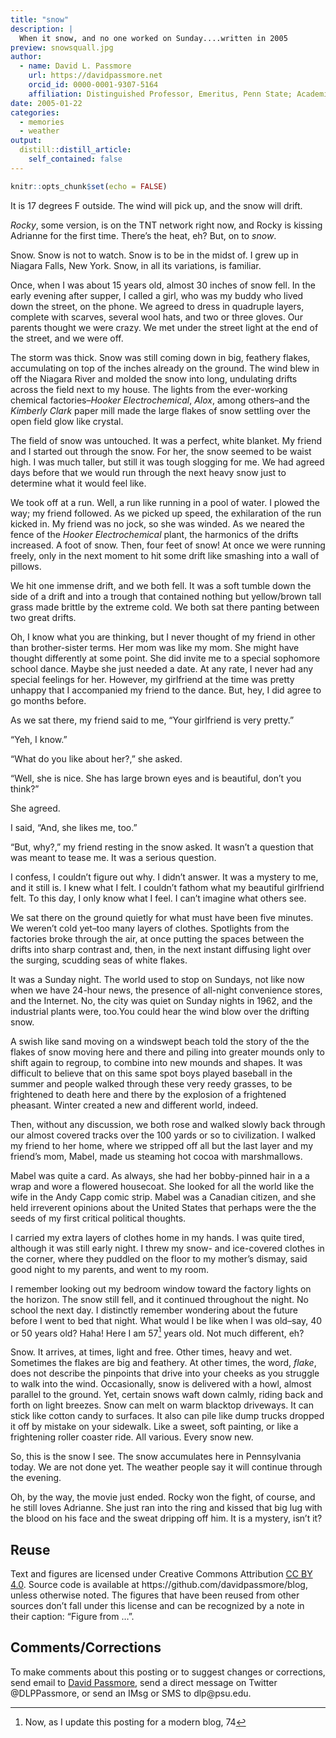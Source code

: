```yaml
---
title: "snow"
description: |
  When it snow, and no one worked on Sunday....written in 2005
preview: snowsquall.jpg
author:
  - name: David L. Passmore
    url: https://davidpassmore.net
    orcid_id: 0000-0001-9307-5164
    affiliation: Distinguished Professor, Emeritus, Penn State; Academic Visitor, University of Pittsburgh
date: 2005-01-22
categories:
  - memories
  - weather
output:
  distill::distill_article:
    self_contained: false
---
```



```r
knitr::opts_chunk$set(echo = FALSE)
```

It is 17 degrees F outside. The wind will pick up, and the snow will drift. 

*Rocky*, some version, is on the TNT network right now, and Rocky is kissing Adrianne for the first time. There's the heat, eh? But, on to *snow*.

Snow. Snow is not to watch. Snow is to be in the midst of. I grew up in Niagara Falls, New York. Snow, in all its variations, is familiar.

Once, when I was about 15 years old, almost 30 inches of snow fell. In the early evening after supper, I called a girl, who was my buddy who lived down the street, on the phone. We agreed to dress in quadruple layers, complete with scarves, several wool hats, and two or three gloves. Our parents thought we were crazy. We met under the street light at the end of the street, and we were off.

The storm was thick. Snow was still coming down in big, feathery flakes, accumulating on top of the inches already on the ground. The wind blew in off the Niagara River and molded the snow into long, undulating drifts across the field next to my house. The lights from the ever-working chemical factories--*Hooker Electrochemical*, *Alox*, among others--and the *Kimberly Clark* paper mill made the large flakes of snow settling over the open field glow like crystal.

The field of snow was untouched. It was a perfect, white blanket. My friend and I started out through the snow. For her, the snow seemed to be waist high. I was much taller, but still it was tough slogging for me. We had agreed days before that we would run through the next heavy snow just to determine what it would feel like.

We took off at a run. Well, a run like running in a pool of water. I plowed the way; my friend followed. As we picked up speed, the exhilaration of the run kicked in. My friend was no jock, so she was winded. As we neared the fence of the *Hooker Electrochemical* plant, the harmonics of the drifts increased. A foot of snow. Then, four feet of snow! At once we were running freely, only in the next moment to hit some drift like smashing into a wall of pillows.

We hit one immense drift, and we both fell. It was a soft tumble down the side of a drift and into a trough that contained nothing but yellow/brown tall grass made brittle by the extreme cold. We both sat there panting between two great drifts.

Oh, I know what you are thinking, but I never thought of my friend in other than brother-sister terms. Her mom was like my mom. She might have thought differently at some point. She did invite me to a special sophomore school dance. Maybe she just needed a date. At any rate, I never had any special feelings for her. However, my girlfriend at the time was pretty unhappy that I accompanied my friend to the dance. But, hey, I did agree to go months before.

As we sat there, my friend said to me, "Your girlfriend is very pretty."

"Yeh, I know."

"What do you like about her?," she asked.

"Well, she is nice. She has large brown eyes and is beautiful, don't you think?"

She agreed. 

I said, "And, she likes me, too."

"But, why?," my friend resting in the snow asked. It wasn't a question that was meant to tease me. It was a serious question.

I confess, I couldn't figure out why. I didn't answer. It was a mystery to me, and it still is. I knew what I felt. I couldn't fathom what my beautiful girlfriend felt. To this day, I only know what I feel. I can't imagine what others see.

We sat there on the ground quietly for what must have been five minutes. We weren't cold yet--too many layers of clothes. Spotlights from the factories broke through the air, at once putting the spaces between the drifts into sharp contrast and, then, in the next instant diffusing light over the surging, scudding seas of white flakes.

It was a Sunday night. The world used to stop on Sundays, not like now when we have 24-hour news, the presence of all-night convenience stores, and the Internet. No, the city was quiet on Sunday nights in 1962, and the industrial plants were, too.You could hear the wind blow over the drifting snow. 

A swish like sand moving on a windswept beach told the story of the the flakes of snow moving here and there and piling into greater mounds only to shift again to regroup, to combine into new mounds and shapes. It was difficult to believe that on this same spot boys played baseball in the summer and people walked through these very reedy grasses, to be frightened to death here and there by the explosion of a frightened pheasant. Winter created a new and different world, indeed.

Then, without any discussion, we both rose and walked slowly back through our almost covered tracks over the 100 yards or so to civilization. I walked my friend to her home, where we stripped off all but the last layer and my friend's mom, Mabel, made us steaming hot cocoa with marshmallows. 

Mabel was quite a card. As always, she had her bobby-pinned hair in a a wrap and wore a flowered housecoat. She looked for all the world like the wife in the Andy Capp comic strip. Mabel was a Canadian citizen, and she held irreverent opinions about the United States that perhaps were the the seeds of my first critical political thoughts.

I carried my extra layers of clothes home in my hands. I was quite tired, although it was still early night. I threw my snow- and ice-covered clothes in the corner, where they puddled on the floor to my mother's dismay, said good night to my parents, and went to my room. 

I remember looking out my bedroom window toward the factory lights on the horizon. The snow still fell, and it continued throughout the night. No school the next day. I distinctly remember wondering about the future before I went to bed that night. What would I be like when I was old--say, 40 or 50 years old? Haha! Here I am 57^[Now, as I update this posting for a modern blog, 74] years old. Not much different, eh?

Snow. It arrives, at times, light and free. Other times, heavy and wet. Sometimes the flakes are big and feathery. At other times, the word, *flake*, does not describe the pinpoints that drive into your cheeks as you struggle to walk into the wind. Occasionally, snow is delivered with a howl, almost parallel to the ground. Yet, certain snows waft down calmly, riding back and forth on light breezes. Snow can melt on warm blacktop driveways. It can stick like cotton candy to surfaces. It also can pile like dump trucks dropped it off by mistake on your sidewalk. Like a sweet, soft painting, or like a frightening roller coaster ride. All various. Every snow new.

So, this is the snow I see. The snow accumulates here in Pennsylvania today. We are not done yet. The weather people say it will continue through the evening.

Oh, by the way, the movie just ended. Rocky won the fight, of course, and he still loves Adrianne. She just ran into the ring and kissed that big lug with the blood on his face and the sweat dripping off him. It is a mystery, isn't it?

## Reuse {.appendix}

Text and figures are licensed under Creative Commons Attribution [CC BY 4.0](https://creativecommons.org/licenses/by-sa/4.0/). Source code is available at https://github.com/davidpassmore/blog, unless otherwise noted. The figures that have been reused from other sources don't fall under this license and can be recognized by a note in their caption: "Figure from ...".

## Comments/Corrections {.appendix}

To make comments about this posting or to suggest changes or corrections, send email to [David Passmore](dlp@davidpassmore.net), send a direct message on Twitter @DLPPassmore, or send an IMsg or SMS to dlp@psu.edu.

